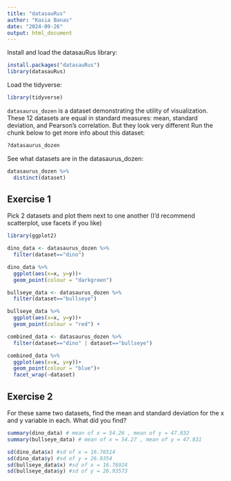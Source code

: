 ```yaml
---
title: "datasauRus"
author: "Kasia Banas"
date: "2024-09-26"
output: html_document
---
```


Install and load the datasauRus library:

```r
install.packages("datasauRus")
library(datasauRus)
```

Load the tidyverse: 
```r
library(tidyverse)
```

`datasaurus_dozen` is a dataset demonstrating the utility of visualization. 
These 12 datasets are equal in standard measures: mean, standard deviation, 
and Pearson's correlation. But they look very different
Run the chunk below to get more info about this dataset:

```r
?datasaurus_dozen
```

See what datasets are in the datasaurus_dozen:

```r
datasaurus_dozen %>% 
  distinct(dataset)
```

## Exercise 1
Pick 2 datasets and plot them next to one another
(I'd recommend scatterplot, use facets if you like)

```r
library(ggplot2)

dino_data <- datasaurus_dozen %>% 
  filter(dataset=="dino")

dino_data %>% 
  ggplot(aes(x=x, y=y))+
  geom_point(colour = "darkgreen")

bullseye_data <- datasaurus_dozen %>% 
  filter(dataset=="bullseye")

bullseye_data %>% 
  ggplot(aes(x=x, y=y))+
  geom_point(colour = "red") + 

combined_data <- datasaurus_dozen %>% 
  filter(dataset=="dino" | dataset=="bullseye")

combined_data %>% 
  ggplot(aes(x=x, y=y))+
  geom_point(colour = "blue")+
  facet_wrap(~dataset)

```


## Exercise 2
For these same two datasets, find the mean and standard deviation
for the x and y variable in each. What did you find? 
```r
summary(dino_data) # mean of x = 54.26 , mean of y = 47.832  
summary(bullseye_data) # mean of x = 54.27 , mean of y = 47.831 

sd(dino_data$x) #sd of x = 16.76514
sd(dino_data$y) #sd of y = 26.9354
sd(bullseye_data$x) #sd of x = 16.76924
sd(bullseye_data$y) #sd of y = 26.93573
```




